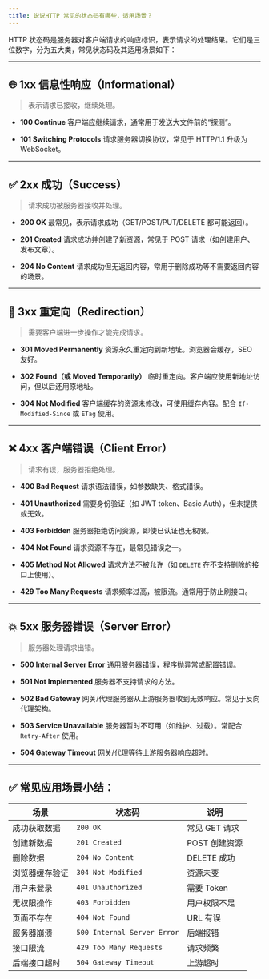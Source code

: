 ```yaml
---
title: 说说HTTP 常见的状态码有哪些，适用场景？
---
```


HTTP 状态码是服务器对客户端请求的响应标识，表示请求的处理结果。它们是三位数字，分为五大类，常见状态码及其适用场景如下：

---

## 🌐 1xx 信息性响应（Informational）

> 表示请求已接收，继续处理。

* **100 Continue**
  客户端应继续请求，通常用于发送大文件前的“探测”。

* **101 Switching Protocols**
  请求服务器切换协议，常见于 HTTP/1.1 升级为 WebSocket。

---

## ✅ 2xx 成功（Success）

> 请求成功被服务器接收并处理。

* **200 OK**
  最常见，表示请求成功（GET/POST/PUT/DELETE 都可能返回）。

* **201 Created**
  请求成功并创建了新资源，常见于 POST 请求（如创建用户、发布文章）。

* **204 No Content**
  请求成功但无返回内容，常用于删除成功等不需要返回内容的场景。

---

## 🔁 3xx 重定向（Redirection）

> 需要客户端进一步操作才能完成请求。

* **301 Moved Permanently**
  资源永久重定向到新地址。浏览器会缓存，SEO 友好。

* **302 Found（或 Moved Temporarily）**
  临时重定向。客户端应使用新地址访问，但以后还用原地址。

* **304 Not Modified**
  客户端缓存的资源未修改，可使用缓存内容。配合 `If-Modified-Since` 或 `ETag` 使用。

---

## ❌ 4xx 客户端错误（Client Error）

> 请求有误，服务器拒绝处理。

* **400 Bad Request**
  请求语法错误，如参数缺失、格式错误。

* **401 Unauthorized**
  需要身份验证（如 JWT token、Basic Auth），但未提供或无效。

* **403 Forbidden**
  服务器拒绝访问资源，即使已认证也无权限。

* **404 Not Found**
  请求资源不存在，最常见错误之一。

* **405 Method Not Allowed**
  请求方法不被允许（如 `DELETE` 在不支持删除的接口上使用）。

* **429 Too Many Requests**
  请求频率过高，被限流。通常用于防止刷接口。

---

## 💥 5xx 服务器错误（Server Error）

> 服务器处理请求出错。

* **500 Internal Server Error**
  通用服务器错误，程序抛异常或配置错误。

* **501 Not Implemented**
  服务器不支持请求的方法。

* **502 Bad Gateway**
  网关/代理服务器从上游服务器收到无效响应。常见于反向代理架构。

* **503 Service Unavailable**
  服务器暂时不可用（如维护、过载）。常配合 `Retry-After` 使用。

* **504 Gateway Timeout**
  网关/代理等待上游服务器响应超时。

---

## ✅ 常见应用场景小结：

| 场景      | 状态码                         | 说明        |
| ------- | --------------------------- | --------- |
| 成功获取数据  | `200 OK`                    | 常见 GET 请求 |
| 创建新数据   | `201 Created`               | POST 创建资源 |
| 删除数据    | `204 No Content`            | DELETE 成功 |
| 浏览器缓存验证 | `304 Not Modified`          | 资源未变      |
| 用户未登录   | `401 Unauthorized`          | 需要 Token  |
| 无权限操作   | `403 Forbidden`             | 用户权限不足    |
| 页面不存在   | `404 Not Found`             | URL 有误    |
| 服务器崩溃   | `500 Internal Server Error` | 后端报错      |
| 接口限流    | `429 Too Many Requests`     | 请求频繁      |
| 后端接口超时  | `504 Gateway Timeout`       | 上游超时      |

